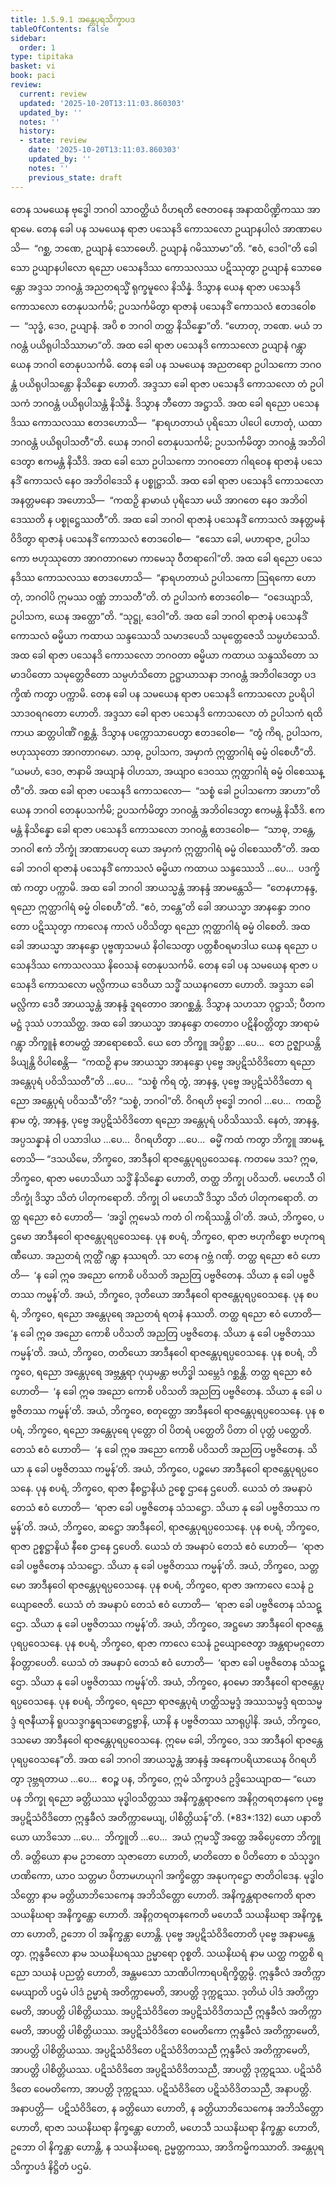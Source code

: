 ```yaml
---
title: 1.5.9.1 အန္တေပုရသိက္ခာပဒ
tableOfContents: false
sidebar:
  order: 1
type: tipitaka
basket: vi
book: paci
review:
  current: review
  updated: '2025-10-20T13:11:03.860303'
  updated_by: ''
  notes: ''
  history:
  - state: review
    date: '2025-10-20T13:11:03.860303'
    updated_by: ''
    notes: ''
    previous_state: draft
---
```



<DynamicBreadcrumb />


<ReviewStatus review={frontmatter.review} showDetails={true} />

<HypothesisAnnotation frontmatter={frontmatter} />

<Division number="494" book="paci" e="ch" v="2" p="205">

<Paragraph number="1448" book="paci">
တေန သမယေန ဗုဒ္ဓေါ ဘဂဝါ သာဝတ္ထိယံ ဝိဟရတိ ဇေတဝနေ အနာထပိဏ္ဍိကဿ အာရာမေ. တေန ခေါ ပန သမယေန ရာဇာ ပသေနဒိ ကောသလော ဥယျာနပါလံ အာဏာပေသိ—  “ဂစ္ဆ, ဘဏေ, ဥယျာနံ သောဓေဟိ. ဥယျာနံ ဂမိဿာမာ”တိ. “ဧဝံ, ဒေဝါ”တိ ခေါ သော ဥယျာနပါလော ရညော ပသေနဒိဿ ကောသလဿ ပဋိဿုတွာ ဥယျာနံ သောဓေန္တော အဒ္ဒသ ဘဂဝန္တံ အညတရသ္မိံ ရုက္ခမူလေ နိသိန္နံ. ဒိသွာန ယေန ရာဇာ ပသေနဒိ ကောသလော တေနုပသင်္ကမိ; ဥပသင်္ကမိတွာ ရာဇာနံ ပသေနဒိံ ကောသလံ ဧတဒဝေါစ—  “သုဒ္ဓံ, ဒေဝ, ဥယျာနံ. အပိ စ ဘဂဝါ တတ္ထ နိသိန္နော”တိ. “ဟောတု, ဘဏေ. မယံ ဘဂဝန္တံ ပယိရုပါသိဿာမာ”တိ.
</Paragraph>

<Paragraph number="1449" book="paci">
အထ ခေါ ရာဇာ ပသေနဒိ ကောသလော ဥယျာနံ ဂန္တွာ ယေန ဘဂဝါ တေနုပသင်္ကမိ. တေန ခေါ ပန သမယေန အညတရော ဥပါသကော ဘဂဝန္တံ ပယိရုပါသန္တော နိသိန္နော ဟောတိ. အဒ္ဒသာ ခေါ ရာဇာ ပသေနဒိ ကောသလော တံ ဥပါသကံ ဘဂဝန္တံ ပယိရုပါသန္တံ နိသိန္နံ. ဒိသွာန ဘီတော အဋ္ဌာသိ. အထ ခေါ ရညော ပသေနဒိဿ ကောသလဿ ဧတဒဟောသိ—  “နာရဟတာယံ ပုရိသော ပါပေါ ဟောတုံ, ယထာ ဘဂဝန္တံ ပယိရုပါသတီ”တိ. ယေန ဘဂဝါ တေနုပသင်္ကမိ; ဥပသင်္ကမိတွာ ဘဂဝန္တံ အဘိဝါဒေတွာ ဧကမန္တံ နိသီဒိ. အထ ခေါ သော ဥပါသကော ဘဂဝတော ဂါရဝေန ရာဇာနံ ပသေနဒိံ ကောသလံ နေဝ အဘိဝါဒေသိ န ပစ္စုဋ္ဌာသိ. အထ ခေါ ရာဇာ ပသေနဒိ ကောသလော အနတ္တမနော အဟောသိ—  “ကထဉှိ နာမာယံ ပုရိသော မယိ အာဂတေ နေဝ အဘိဝါဒေဿတိ န ပစ္စုဋ္ဌေဿတီ”တိ. အထ ခေါ ဘဂဝါ ရာဇာနံ ပသေနဒိံ ကောသလံ အနတ္တမနံ ဝိဒိတွာ ရာဇာနံ ပသေနဒိံ ကောသလံ ဧတဒဝေါစ—  “ဧသော ခေါ, မဟာရာဇ, ဥပါသကော ဗဟုဿုတော အာဂတာဂမော ကာမေသု ဝီတရာဂေါ”တိ. အထ ခေါ ရညော ပသေနဒိဿ ကောသလဿ ဧတဒဟောသိ—  “နာရဟတာယံ ဥပါသကော ဩရကော ဟောတုံ, ဘဂဝါပိ ဣမဿ ဝဏ္ဏံ ဘာသတီ”တိ. တံ ဥပါသကံ ဧတဒဝေါစ—  “ဝဒေယျာသိ, ဥပါသက, ယေန အတ္ထော”တိ. “သုဋ္ဌု, ဒေဝါ”တိ. အထ ခေါ ဘဂဝါ ရာဇာနံ ပသေနဒိံ ကောသလံ ဓမ္မိယာ ကထာယ သန္ဒဿေသိ သမာဒပေသိ သမုတ္တေဇေသိ သမ္ပဟံသေသိ. အထ ခေါ ရာဇာ ပသေနဒိ ကောသလော ဘဂဝတာ ဓမ္မိယာ ကထာယ သန္ဒဿိတော သမာဒပိတော သမုတ္တေဇိတော သမ္ပဟံသိတော ဥဋ္ဌာယာသနာ ဘဂဝန္တံ အဘိဝါဒေတွာ ပဒက္ခိဏံ ကတွာ ပက္ကာမိ.
</Paragraph>

</Division>
<Division number="495" book="paci" e="ch" v="2" p="206">

<Paragraph number="1450" book="paci">
တေန ခေါ ပန သမယေန ရာဇာ ပသေနဒိ ကောသလော ဥပရိပါသာဒဝရဂတော ဟောတိ. အဒ္ဒသာ ခေါ ရာဇာ ပသေနဒိ ကောသလော တံ ဥပါသကံ ရထိကာယ ဆတ္တပါဏိံ ဂစ္ဆန္တံ. ဒိသွာန ပက္ကောသာပေတွာ ဧတဒဝေါစ—  “တွံ ကိရ, ဥပါသက, ဗဟုဿုတော အာဂတာဂမော. သာဓု, ဥပါသက, အမှာကံ ဣတ္ထာဂါရံ ဓမ္မံ ဝါစေဟီ”တိ. “ယမဟံ, ဒေဝ, ဇာနာမိ အယျာနံ ဝါဟသာ, အယျာဝ ဒေဝဿ ဣတ္ထာဂါရံ ဓမ္မံ ဝါစေဿန္တီ”တိ. အထ ခေါ ရာဇာ ပသေနဒိ ကောသလော—  “သစ္စံ ခေါ ဥပါသကော အာဟာ”တိ ယေန ဘဂဝါ တေနုပသင်္ကမိ; ဥပသင်္ကမိတွာ ဘဂဝန္တံ အဘိဝါဒေတွာ ဧကမန္တံ နိသီဒိ. ဧကမန္တံ နိသိန္နော ခေါ ရာဇာ ပသေနဒိ ကောသလော ဘဂဝန္တံ ဧတဒဝေါစ—  “သာဓု, ဘန္တေ, ဘဂဝါ ဧကံ ဘိက္ခုံ အာဏာပေတု ယော အမှာကံ ဣတ္ထာဂါရံ ဓမ္မံ ဝါစေဿတီ”တိ. အထ ခေါ ဘဂဝါ ရာဇာနံ ပသေနဒိံ ကောသလံ ဓမ္မိယာ ကထာယ သန္ဒဿေသိ …ပေ…  ပဒက္ခိဏံ ကတွာ ပက္ကာမိ. အထ ခေါ ဘဂဝါ အာယသ္မန္တံ အာနန္ဒံ အာမန္တေသိ—  “တေနဟာနန္ဒ, ရညော ဣတ္ထာဂါရံ ဓမ္မံ ဝါစေဟီ”တိ. “ဧဝံ, ဘန္တေ”တိ ခေါ အာယသ္မာ အာနန္ဒော ဘဂဝတော ပဋိဿုတွာ ကာလေန ကာလံ ပဝိသိတွာ ရညော ဣတ္ထာဂါရံ ဓမ္မံ ဝါစေတိ. အထ ခေါ အာယသ္မာ အာနန္ဒော ပုဗ္ဗဏှသမယံ နိဝါသေတွာ ပတ္တစီဝရမာဒါယ ယေန ရညော ပသေနဒိဿ ကောသလဿ နိဝေသနံ တေနုပသင်္ကမိ.
</Paragraph>

</Division>
<Division number="496" book="paci" e="ch" v="2" p="207">

<Paragraph number="1451" book="paci">
တေန ခေါ ပန သမယေန ရာဇာ ပသေနဒိ ကောသလော မလ္လိကာယ ဒေဝိယာ သဒ္ဓိံ သယနဂတော ဟောတိ. အဒ္ဒသာ ခေါ မလ္လိကာ ဒေဝီ အာယသ္မန္တံ အာနန္ဒံ ဒူရတောဝ အာဂစ္ဆန္တံ. ဒိသွာန သဟသာ ဝုဋ္ဌာသိ; ပီတကမဋ္ဌံ ဒုဿံ ပဘဿိတ္ထ. အထ ခေါ အာယသ္မာ အာနန္ဒော တတောဝ ပဋိနိဝတ္တိတွာ အာရာမံ ဂန္တွာ ဘိက္ခူနံ ဧတမတ္ထံ အာရောစေသိ. ယေ တေ ဘိက္ခူ အပ္ပိစ္ဆာ …ပေ…  တေ ဥဇ္ဈာယန္တိ ခိယျန္တိ ဝိပါစေန္တိ—  “ကထဉှိ နာမ အာယသ္မာ အာနန္ဒော ပုဗ္ဗေ အပ္ပဋိသံဝိဒိတော ရညော အန္တေပုရံ ပဝိသိဿတီ”တိ …ပေ…  “သစ္စံ ကိရ တွံ, အာနန္ဒ, ပုဗ္ဗေ အပ္ပဋိသံဝိဒိတော ရညော အန္တေပုရံ ပဝိသသီ”တိ? “သစ္စံ, ဘဂဝါ”တိ. ဝိဂရဟိ ဗုဒ္ဓေါ ဘဂဝါ …ပေ…  ကထဉှိ နာမ တွံ, အာနန္ဒ, ပုဗ္ဗေ အပ္ပဋိသံဝိဒိတော ရညော အန္တေပုရံ ပဝိသိဿသိ. နေတံ, အာနန္ဒ, အပ္ပသန္နာနံ ဝါ ပသာဒါယ …ပေ…  ဝိဂရဟိတွာ …ပေ…  ဓမ္မိံ ကထံ ကတွာ ဘိက္ခူ အာမန္တေသိ—
</Paragraph>

</Division>
<Division number="497" book="paci" e="ch" v="2" p="207">

<Paragraph number="1452" book="paci">
“ဒသယိမေ, ဘိက္ခဝေ, အာဒီနဝါ ရာဇန္တေပုရပ္ပဝေသနေ. ကတမေ ဒသ? ဣဓ, ဘိက္ခဝေ, ရာဇာ မဟေသိယာ သဒ္ဓိံ နိသိန္နော ဟောတိ, တတ္ထ ဘိက္ခု ပဝိသတိ. မဟေသီ ဝါ ဘိက္ခုံ ဒိသွာ သိတံ ပါတုကရောတိ. ဘိက္ခု ဝါ မဟေသိံ ဒိသွာ သိတံ ပါတုကရောတိ. တတ္ထ ရညော ဧဝံ ဟောတိ—  ‘အဒ္ဓါ ဣမေသံ ကတံ ဝါ ကရိဿန္တိ ဝါ’တိ. အယံ, ဘိက္ခဝေ, ပဌမော အာဒီနဝေါ ရာဇန္တေပုရပ္ပဝေသနေ.
</Paragraph>

<Paragraph number="1453" book="paci">
ပုန စပရံ, ဘိက္ခဝေ, ရာဇာ ဗဟုကိစ္စော ဗဟုကရဏီယော. အညတရံ ဣတ္ထိံ ဂန္တွာ နဿရတိ. သာ တေန ဂဗ္ဘံ ဂဏှိ. တတ္ထ ရညော ဧဝံ ဟောတိ—  ‘န ခေါ ဣဓ အညော ကောစိ ပဝိသတိ အညတြ ပဗ္ဗဇိတေန. သိယာ နု ခေါ ပဗ္ဗဇိတဿ ကမ္မန်’တိ. အယံ, ဘိက္ခဝေ, ဒုတိယော အာဒီနဝေါ ရာဇန္တေပုရပ္ပဝေသနေ.
</Paragraph>

<Paragraph number="1454" book="paci">
ပုန စပရံ, ဘိက္ခဝေ, ရညော အန္တေပုရေ အညတရံ ရတနံ နဿတိ. တတ္ထ ရညော ဧဝံ ဟောတိ—  ‘န ခေါ ဣဓ အညော ကောစိ ပဝိသတိ အညတြ ပဗ္ဗဇိတေန. သိယာ နု ခေါ ပဗ္ဗဇိတဿ ကမ္မန်’တိ. အယံ, ဘိက္ခဝေ, တတိယော အာဒီနဝေါ ရာဇန္တေပုရပ္ပဝေသနေ.
</Paragraph>

<Paragraph number="1455" book="paci">
ပုန စပရံ, ဘိက္ခဝေ, ရညော အန္တေပုရေ အဗ္ဘန္တရာ ဂုယှမန္တာ ဗဟိဒ္ဓါ သမ္ဘေဒံ ဂစ္ဆန္တိ. တတ္ထ ရညော ဧဝံ ဟောတိ—  ‘န ခေါ ဣဓ အညော ကောစိ ပဝိသတိ အညတြ ပဗ္ဗဇိတေန. သိယာ နု ခေါ ပဗ္ဗဇိတဿ ကမ္မန်’တိ. အယံ, ဘိက္ခဝေ, စတုတ္ထော အာဒီနဝေါ ရာဇန္တေပုရပ္ပဝေသနေ.
</Paragraph>

<Paragraph number="1456" book="paci">
ပုန စပရံ, ဘိက္ခဝေ, ရညော အန္တေပုရေ ပုတ္တော ဝါ ပိတရံ ပတ္ထေတိ ပိတာ ဝါ ပုတ္တံ ပတ္ထေတိ. တေသံ ဧဝံ ဟောတိ—  ‘န ခေါ ဣဓ အညော ကောစိ ပဝိသတိ အညတြ ပဗ္ဗဇိတေန. သိယာ နု ခေါ ပဗ္ဗဇိတဿ ကမ္မန်’တိ. အယံ, ဘိက္ခဝေ, ပဉ္စမော အာဒီနဝေါ ရာဇန္တေပုရပ္ပဝေသနေ.
</Paragraph>

<Paragraph number="1457" book="paci">
ပုန စပရံ, ဘိက္ခဝေ, ရာဇာ နီစဋ္ဌာနိယံ ဥစ္စေ ဌာနေ ဌပေတိ. ယေသံ တံ အမနာပံ တေသံ ဧဝံ ဟောတိ—  ‘ရာဇာ ခေါ ပဗ္ဗဇိတေန သံသဋ္ဌော. သိယာ နု ခေါ ပဗ္ဗဇိတဿ ကမ္မန်’တိ. အယံ, ဘိက္ခဝေ, ဆဋ္ဌော အာဒီနဝေါ, ရာဇန္တေပုရပ္ပဝေသနေ.
</Paragraph>

<Paragraph number="1458" book="paci">
ပုန စပရံ, ဘိက္ခဝေ, ရာဇာ ဥစ္စဋ္ဌာနိယံ နီစေ ဌာနေ ဌပေတိ. ယေသံ တံ အမနာပံ တေသံ ဧဝံ ဟောတိ—  ‘ရာဇာ ခေါ ပဗ္ဗဇိတေန သံသဋ္ဌော. သိယာ နု ခေါ ပဗ္ဗဇိတဿ ကမ္မန်’တိ. အယံ, ဘိက္ခဝေ, သတ္တမော အာဒီနဝေါ ရာဇန္တေပုရပ္ပဝေသနေ.
</Paragraph>

<Paragraph number="1459" book="paci">
ပုန စပရံ, ဘိက္ခဝေ, ရာဇာ အကာလေ သေနံ ဥယျောဇေတိ. ယေသံ တံ အမနာပံ တေသံ ဧဝံ ဟောတိ—  ‘ရာဇာ ခေါ ပဗ္ဗဇိတေန သံသဋ္ဌော. သိယာ နု ခေါ ပဗ္ဗဇိတဿ ကမ္မန်’တိ. အယံ, ဘိက္ခဝေ, အဋ္ဌမော အာဒီနဝေါ ရာဇန္တေပုရပ္ပဝေသနေ.
</Paragraph>

<Paragraph number="1460" book="paci">
ပုန စပရံ, ဘိက္ခဝေ, ရာဇာ ကာလေ သေနံ ဥယျောဇေတွာ အန္တရာမဂ္ဂတော နိဝတ္တာပေတိ. ယေသံ တံ အမနာပံ တေသံ ဧဝံ ဟောတိ—  ‘ရာဇာ ခေါ ပဗ္ဗဇိတေန သံသဋ္ဌော. သိယာ နု ခေါ ပဗ္ဗဇိတဿ ကမ္မန်’တိ. အယံ, ဘိက္ခဝေ, နဝမော အာဒီနဝေါ ရာဇန္တေပုရပ္ပဝေသနေ.
</Paragraph>

<Paragraph number="1461" book="paci">
ပုန စပရံ, ဘိက္ခဝေ, ရညော ရာဇန္တေပုရံ ဟတ္ထိသမ္မဒ္ဒံ အဿသမ္မဒ္ဒံ ရထသမ္မဒ္ဒံ ရဇနီယာနိ ရူပသဒ္ဒဂန္ဓရသဖောဋ္ဌဗ္ဗာနိ, ယာနိ န ပဗ္ဗဇိတဿ သာရုပ္ပါနိ. အယံ, ဘိက္ခဝေ, ဒသမော အာဒီနဝေါ ရာဇန္တေပုရပ္ပဝေသနေ. ဣမေ ခေါ, ဘိက္ခဝေ, ဒသ အာဒီနဝါ ရာဇန္တေပုရပ္ပဝေသနေ”တိ. အထ ခေါ ဘဂဝါ အာယသ္မန္တံ အာနန္ဒံ အနေကပရိယာယေန ဝိဂရဟိတွာ ဒုဗ္ဘရတာယ …ပေ…  ဧဝဉ္စ ပန, ဘိက္ခဝေ, ဣမံ သိက္ခာပဒံ ဥဒ္ဒိသေယျာထ—
</Paragraph>

</Division>
<Division number="498" book="paci" e="ch" v="2" p="209">

<Paragraph number="1462" book="paci">
<Emphasis>“ယော ပန ဘိက္ခု ရညော ခတ္တိယဿ မုဒ္ဓါဝသိတ္တဿ အနိက္ခန္တရာဇကေ အနိဂ္ဂတရတနကေ ပုဗ္ဗေ အပ္ပဋိသံဝိဒိတော ဣန္ဒခီလံ အတိက္ကာမေယျ, ပါစိတ္တိယန်”</Emphasis>တိ. (*83*:<Emphasis>132</Emphasis>)
</Paragraph>

</Division>
<Division number="499" book="paci" e="ch" v="2" p="209">

<Paragraph number="1463" book="paci">
<Emphasis>ယော ပနာ</Emphasis>တိ ယော ယာဒိသော …ပေ…  <Emphasis>ဘိက္ခူ</Emphasis>တိ …ပေ…  အယံ ဣမသ္မိံ အတ္ထေ အဓိပ္ပေတော ဘိက္ခူတိ.
</Paragraph>

<Paragraph number="1464" book="paci">
<Emphasis>ခတ္တိယော</Emphasis> နာမ ဥဘတော သုဇာတော ဟောတိ, မာတိတော စ ပိတိတော စ သံသုဒ္ဓဂဟဏိကော, ယာဝ သတ္တမာ ပိတာမဟယုဂါ အက္ခိတ္တော အနုပကုဋ္ဌော ဇာတိဝါဒေန.
</Paragraph>

<Paragraph number="1465" book="paci">
<Emphasis>မုဒ္ဓါဝသိတ္တော</Emphasis> နာမ ခတ္တိယာဘိသေကေန အဘိသိတ္တော ဟောတိ.
</Paragraph>

<Paragraph number="1466" book="paci">
<Emphasis>အနိက္ခန္တရာဇကေ</Emphasis>တိ ရာဇာ သယနိဃရာ အနိက္ခန္တော ဟောတိ.
</Paragraph>

<Paragraph number="1467" book="paci">
<Emphasis>အနိဂ္ဂတရတနကေ</Emphasis>တိ မဟေသီ သယနိဃရာ အနိက္ခန္တာ ဟောတိ, ဥဘော ဝါ အနိက္ခန္တာ ဟောန္တိ.
</Paragraph>

<Paragraph number="1468" book="paci">
<Emphasis>ပုဗ္ဗေ အပ္ပဋိသံဝိဒိတော</Emphasis>တိ ပုဗ္ဗေ အနာမန္တေတွာ.
</Paragraph>

<Paragraph number="1469" book="paci">
<Emphasis>ဣန္ဒခီလော</Emphasis> နာမ သယနိဃရဿ ဥမ္မာရော ဝုစ္စတိ.
</Paragraph>

<Paragraph number="1470" book="paci">
<Emphasis>သယနိဃရံ</Emphasis> နာမ ယတ္ထ ကတ္ထစိ ရညော သယနံ ပညတ္တံ ဟောတိ, အန္တမသော သာဏိပါကာရပရိက္ခိတ္တမ္ပိ.
</Paragraph>

<Paragraph number="1471" book="paci">
<Emphasis>ဣန္ဒခီလံ အတိက္ကာမေယျာ</Emphasis>တိ ပဌမံ ပါဒံ ဥမ္မာရံ အတိက္ကာမေတိ, အာပတ္တိ ဒုက္ကဋဿ. ဒုတိယံ ပါဒံ အတိက္ကာမေတိ, အာပတ္တိ ပါစိတ္တိယဿ.
</Paragraph>

</Division>
<Division number="500" book="paci" e="ch" v="2" p="209">

<Paragraph number="1472" book="paci">
အပ္ပဋိသံဝိဒိတေ အပ္ပဋိသံဝိဒိတသညီ ဣန္ဒခီလံ အတိက္ကာမေတိ, အာပတ္တိ ပါစိတ္တိယဿ. အပ္ပဋိသံဝိဒိတေ ဝေမတိကော ဣန္ဒခီလံ အတိက္ကာမေတိ, အာပတ္တိ ပါစိတ္တိယဿ. အပ္ပဋိသံဝိဒိတေ ပဋိသံဝိဒိတသညီ ဣန္ဒခီလံ အတိက္ကာမေတိ, အာပတ္တိ ပါစိတ္တိယဿ.
</Paragraph>

<Paragraph number="1473" book="paci">
ပဋိသံဝိဒိတေ အပ္ပဋိသံဝိဒိတသညီ, အာပတ္တိ ဒုက္ကဋဿ. ပဋိသံဝိဒိတေ ဝေမတိကော, အာပတ္တိ ဒုက္ကဋဿ. ပဋိသံဝိဒိတေ ပဋိသံဝိဒိတသညီ, အနာပတ္တိ.
</Paragraph>

</Division>
<Division number="501" book="paci" e="ch" v="2" p="210">

<Paragraph number="1474" book="paci">
အနာပတ္တိ—  ပဋိသံဝိဒိတေ, န ခတ္တိယော ဟောတိ, န ခတ္တိယာဘိသေကေန အဘိသိတ္တော ဟောတိ, ရာဇာ သယနိဃရာ နိက္ခန္တော ဟောတိ, မဟေသီ သယနိဃရာ နိက္ခန္တာ ဟောတိ, ဥဘော ဝါ နိက္ခန္တာ ဟောန္တိ, န သယနိဃရေ, ဥမ္မတ္တကဿ, အာဒိကမ္မိကဿာတိ.

</Paragraph>
</Division>

<Paragraph number="1475" type="center" book="paci">
အန္တေပုရသိက္ခာပဒံ နိဋ္ဌိတံ ပဌမံ.
</Paragraph>
